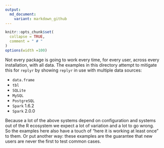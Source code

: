 ```yaml
---
output:
  md_document:
    variant: markdown_github
---
```



<!-- Generated from .Rmd. Please edit that file -->

```r
knitr::opts_chunk$set(
  collapse = TRUE,
  comment = " # "
)
options(width =100)
```


Not every package is going to work every time, for every user, across every installation, with all data.  The examples in this directory attempt to mitigate this for `replyr` by showing `replyr` in use with multiple data sources:

 * `data.frame`
 * `tbl`
 * `SQLite`
 * `MySQL`
 * `PostgreSQL`
 * `Spark` 1.6.2
 * `Spark` 2.0.0

Because a lot of the above systems depend on configuration and systems out of the R ecosystem we expect a lot of variation and a lot to go wrong.  So the examples here also have a touch of "here it is working at least once" to them.  Or put another way: these examples are the guarantee that new users are never the first to test common cases.

